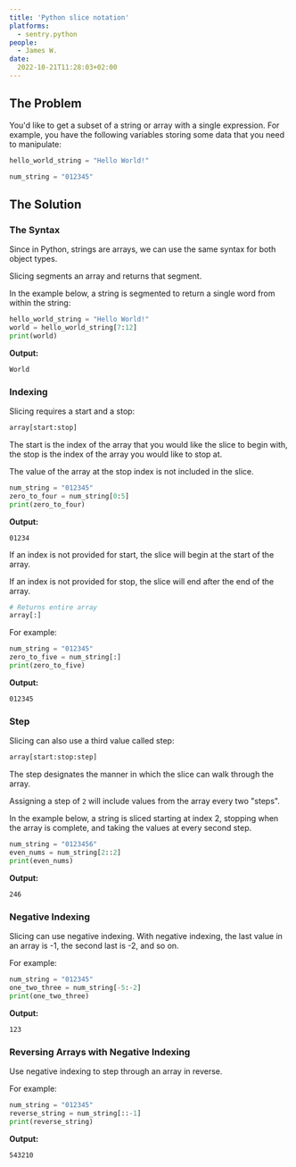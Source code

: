 ```yaml
---
title: 'Python slice notation'
platforms:
  - sentry.python
people:
  - James W.
date:
  2022-10-21T11:28:03+02:00
---
```


## The Problem

You'd like to get a subset of a string or array with a single expression. For example, you have the following variables storing some data that you need to manipulate:

```python
hello_world_string = "Hello World!"

num_string = "012345"
```

## The Solution

### The Syntax

Since in Python, strings are arrays, we can use the same syntax for both object types.

Slicing segments an array and returns that segment.

In the example below, a string is segmented to return a single word from within the string:

```python
hello_world_string = "Hello World!"
world = hello_world_string[7:12]
print(world)
```

**Output:**

```
World
```

### Indexing

Slicing requires a start and a stop:

```python
array[start:stop]
```

The start is the index of the array that you would like the slice to begin with, the stop is the index of the array you would like to stop at.

The value of the array at the stop index is not included in the slice.

```python
num_string = "012345"
zero_to_four = num_string[0:5]
print(zero_to_four)
```

**Output:**

```
01234
```

If an index is not provided for start, the slice will begin at the start of the array.

If an index is not provided for stop, the slice will end after the end of the array.

```python
# Returns entire array
array[:]
```

For example:

```python
num_string = "012345"
zero_to_five = num_string[:]
print(zero_to_five)
```

**Output:**

```
012345
```

### Step

Slicing can also use a third value called step:

```python
array[start:stop:step]
```

The step designates the manner in which the slice can walk through the array.

Assigning a step of `2` will include values from the array every two "steps".

In the example below, a string is sliced starting at index 2, stopping when the array is complete, and taking the values at every second step.

```python
num_string = "0123456"
even_nums = num_string[2::2]
print(even_nums)
```

**Output:**

```
246
```

### Negative Indexing

Slicing can use negative indexing. With negative indexing, the last value in an array is -1, the second last is -2, and so on.

For example:

```python
num_string = "012345"
one_two_three = num_string[-5:-2]
print(one_two_three)
```

**Output:**

```
123
```

### Reversing Arrays with Negative Indexing

Use negative indexing to step through an array in reverse.

For example:

```python
num_string = "012345"
reverse_string = num_string[::-1]
print(reverse_string)
```

**Output:**

```
543210
```
